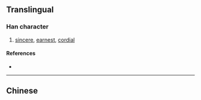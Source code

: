 {{character info/new}}
{{also|懇}}
==Translingual==

===Han character===
{{Han char|rn=61|rad=心|as=06|sn=10|four=|canj=AVP|ids=⿱艮心}}

# [[sincere]], [[earnest]], [[cordial]]

====References====
* {{Han ref|kx=0386.161|dkj=10590|hdz=42293.040|uh=6073|ud=24691}}

----

==Chinese==
{{zh-see|懇}}